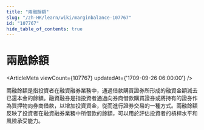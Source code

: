 ```yaml
---
title: "兩融餘額"
slug: "/zh-HK/learn/wiki/marginbalance-107767"
id: "107767"
hide_table_of_contents: true
---
```



# 兩融餘額

<ArticleMeta viewCount={107767} updatedAt={'1709-09-26 06:00:00'} />

兩融餘額是指投資者在融資融券業務中，通過借款購買證券所形成的融資金額減去已還本金的餘額。融資融券是指投資者通過向券商借款購買證券或將持有的證券作為質押物向券商借款，以增加投資資金，從而進行證券交易的一種方式。兩融餘額反映了投資者在融資融券業務中所借款的餘額，可以用於評估投資者的槓桿水平和風險承受能力。
